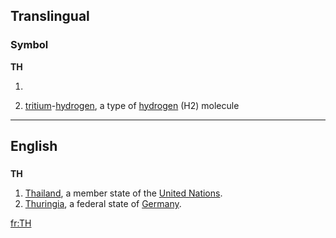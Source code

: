 {{see|Th|-th|th'|.th}}
==Translingual==
===Symbol===
'''TH'''
# {{SI-unit|tera|henry|[[electrical inductance]]}}
# {{chemistry}} [[tritium]]-[[hydrogen]], a type of [[hydrogen]] (H2) molecule

----

==English==
==={{abbreviation}}===
'''TH'''
#[[Thailand]], a member state of the [[United Nations]].
#[[Thuringia]], a federal state of [[Germany]].

[[fr:TH]]